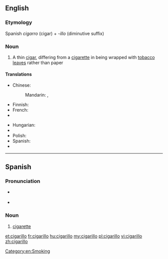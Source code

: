 {{wikipedia}}
==English==

===Etymology===

Spanish ''cigarro'' (cigar) + ''-illo'' (diminutive suffix)

===Noun===
{{en-noun}}

# A thin [[cigar]], differing from a [[cigarette]] in being wrapped with [[tobacco]] [[leave]]s rather than paper

====Translations====
{{trans-top|cigar}}
* Chinese:
*: Mandarin: {{t|cmn|小雪茄煙|sc=Hani}}, {{t|cmn|小雪茄烟|tr=xiǎo xuějiā yān|sc=Hani}}
* Finnish: {{t-|fi|pikkusikari}}
* French: {{t|fr|cigarillo|m}}
* {{trreq|ka}}
{{trans-mid}}
* Hungarian: {{t+|hu|szivarka}}
* {{trreq|mk}}
* Polish: {{t|pl|cygaretka|f}}
* Spanish: {{t|es|cigarillo}}
* {{trreq|ta}}
{{trans-bottom}}

[[Category:en:Smoking]]

----

==Spanish==

===Pronunciation===
* {{a|Americas}} {{IPA|/siɣaˈɾiʎo̞/|lang=es}}
* {{a|Europe}} {{IPA|/θiɣaˈɾiʎo̞/|lang=es}}

===Noun===
{{es-noun-m}}

# [[cigarette]]

[[et:cigarillo]]
[[fr:cigarillo]]
[[hu:cigarillo]]
[[my:cigarillo]]
[[pl:cigarillo]]
[[vi:cigarillo]]
[[zh:cigarillo]]